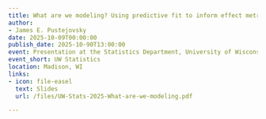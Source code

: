 ```yaml
---
title: What are we modeling? Using predictive fit to inform effect metric choice in meta-analysis
author:
- James E. Pustejovsky
date: 2025-10-09T00:00:00
publish_date: 2025-10-90T13:00:00
event: Presentation at the Statistics Department, University of Wisconsin - Madison
event_short: UW Statistics
location: Madison, WI
links:
- icon: file-easel
  text: Slides
  url: /files/UW-Stats-2025-What-are-we-modeling.pdf

---
```




